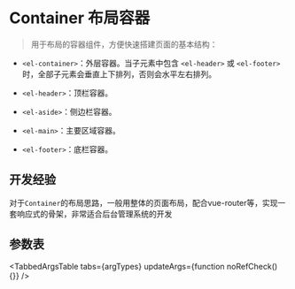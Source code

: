 
<Meta
  title="Element UI/组件/Basic/Container/概述(Introduction)"
  component={Header}
/>

# Container 布局容器

> 用于布局的容器组件，方便快速搭建页面的基本结构：

* `<el-container>`：外层容器。当子元素中包含 `<el-header>` 或 `<el-footer>` 时，全部子元素会垂直上下排列，否则会水平左右排列。

* `<el-header>`：顶栏容器。

* `<el-aside>`：侧边栏容器。

* `<el-main>`：主要区域容器。

* `<el-footer>`：底栏容器。


## 开发经验

对于`Container`的布局思路，一般用整体的页面布局，配合vue-router等，实现一套响应式的骨架，非常适合后台管理系统的开发


## 参数表

<TabbedArgsTable
  tabs={argTypes}
  updateArgs={function noRefCheck() {}}
/>
